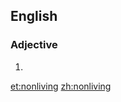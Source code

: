==English==

===Adjective===
{{en-adj|-}}

# {{alternative spelling of|non-living}}

[[et:nonliving]]
[[zh:nonliving]]